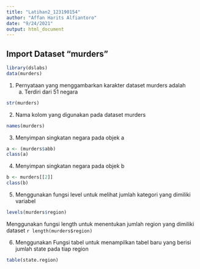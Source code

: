 ---
title: "Latihan2_123190154"
author: "Affan Harits Alfiantoro"
date: "9/24/2021"
output: html_document
---

## Import Dataset "murders"
```{r}
library(dslabs)
data(murders)
```

1. Pernyataan yang menggambarkan karakter dataset murders adalah
   (a) Terdiri dari 51 negara
   
```{r}
str(murders)
```

2. Nama kolom yang digunakan pada dataset murders 

```{r}
names(murders)
```

3. Menyimpan singkatan negara pada objek a

```{r}
a <- (murders$abb)
class(a)
```

4. Menyimpan singkatan negara pada objek b

```{r}
b <- murders[[2]]
class(b)
```

5. Menggunakan fungsi level untuk melihat jumlah kategori yang dimiliki variabel

```{r}
levels(murders$region)
```
 Menggunakan fungsi length untuk menentukan jumlah region yang dimiliki dataset
 ```{r}
length(murders$region)
```

6. Menggunakan Fungsi tabel untuk menampilkan tabel baru yang berisi jumlah state    pada tiap region

```{r}
table(state.region)
```
